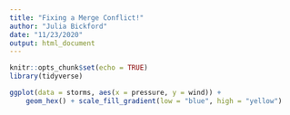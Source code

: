 ```yaml
---
title: "Fixing a Merge Conflict!"
author: "Julia Bickford"
date: "11/23/2020"
output: html_document
---
```


```r
knitr::opts_chunk$set(echo = TRUE)
library(tidyverse)
```

```r
ggplot(data = storms, aes(x = pressure, y = wind)) +
	geom_hex() + scale_fill_gradient(low = "blue", high = "yellow")
  
```


